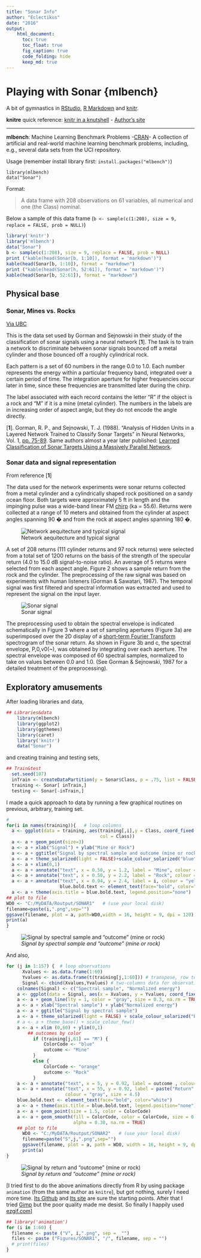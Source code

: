```yaml
---
title: "Sonar Info"
author: "Eclectikus"
date: "2016"
output:
    html_document:
      toc: true
      toc_float: true
      fig_caption: true
      code_folding: hide
      keep_md: true
---
```

# Playing with Sonar {mlbench}

A bit of gymnastics in [RStudio](https://www.rstudio.com/), [R Markdown](http://rmarkdown.rstudio.com/) and [knitr](https://cran.r-project.org/web/packages/knitr/index.html).

**knitre** quick reference: [knitr in a knutshell](http://kbroman.org/knitr_knutshell/) - [Author's site](http://yihui.name/knitr/)

---

**mlbench**: Machine Learning Benchmark Problems -[CRAN](https://cran.r-project.org/web/packages/mlbench/index.html)- A collection of artificial and real-world machine learning benchmark problems, including, e.g., several data sets from the UCI repository.

Usage (remember install library first: `install.packages("mlbench")`)
```
library(mlbench)
data("Sonar")
```
Format:

> A data frame with 208 observations on 61 variables, all numerical and one (the Class) nominal.

Below a sample of this data frame (`b <- sample(c(1:208), size = 9, replace = FALSE, prob = NULL)`)

```r
library('knitr')
library('mlbench')
data("Sonar")
b <- sample(c(1:208), size = 9, replace = FALSE, prob = NULL)
print ("kable(head(Sonar[b, 1:10]), format = 'markdown')")
kable(head(Sonar[b, 1:10]), format = "markdown")
print ("kable(head(Sonar[h, 52:61]), format = 'markdown')")
kable(head(Sonar[b, 52:61]), format = "markdown")
```


## Physical base

### Sonar, Mines vs. Rocks
[Via UBC](http://ugrad.stat.ubc.ca/R/library/mlbench/html/Sonar.html)

This is the data set used by Gorman and Sejnowski in their study of the classification of sonar signals using a neural network [**1**]. The task is to train a network to discriminate between sonar signals bounced off a metal cylinder and those bounced off a roughly cylindrical rock.

Each pattern is a set of 60 numbers in the range 0.0 to 1.0. Each number represents the energy within a particular frequency band, integrated over a certain period of time. The integration aperture for higher frequencies occur later in time, since these frequencies are transmitted later during the chirp.

The label associated with each record contains the letter "R" if the object is a rock and "M" if it is a mine (metal cylinder). The numbers in the labels are in increasing order of aspect angle, but they do not encode the angle directly.

[**1**]. Gorman, R. P., and Sejnowski, T. J. (1988). "Analysis of Hidden Units in a Layered Network Trained to Classify Sonar Targets" in Neural Networks, Vol. 1, [pp. 75-89](http://citeseerx.ist.psu.edu/viewdoc/download?doi=10.1.1.299.8959&rep=rep1&type=pdf). Same authors almost a year later published: [Learned Classification of Sonar Targets Using a Massively Parallel Network](https://papers.cnl.salk.edu/PDFs/Learned%20Classification%20of%20Sonar%20Targets%20Using%20a%20Massively%20Parallel%20Network%201988-3231.pdf).



### Sonar data and signal representation
From reference [**1**]

The data used for the network experiments were sonar returns collected from a metal cylinder and a cylindrically shaped rock positioned on a sandy ocean floor. Both targets were approximately 5 ft in length and the impinging pulse was a wide-band linear FM [chirp](https://en.wikipedia.org/wiki/Chirp) (ka = 55.6). Returns were collected at a range of 10 meters and obtained from the cylinder at aspect angles spanning 90 � and from the rock at aspect angles spanning 180 �.

<p align="center">![Network aequitecture and typical signal](Figures/PhysicsSchemw.png)</p>

A set of 208 returns (111 cylinder returns and 97 rock returns) were selected from a total set of 1200 returns on the basis of the strength of the specular return (4.0 to 15.0 dB signal-to-noise ratio). An average of 5 returns were selected from each aspect angle. Figure 2 shows a sample return from the rock and the cylinder. The preprocessing of the raw signal was based on experiments with human listeners (Gorman & Sawatari, 1987). The temporal signal was first filtered and spectral information was extracted and used to represent the signal on the input layer.

<p align="center">![Sonar signal](Figures/SonarSignal.png)</p>

The preprocessing used to obtain the spectral envelope is indicated schematically in Figure 3 where a set of sampling apertures (Figure 3a) are superimposed over the 2D display of a [short-term Fourier Transform](https://en.wikipedia.org/wiki/Short-time_Fourier_transform) spectrogram of the sonar return. As shown in Figure 3b and c, the spectral envelope, P,0,v0(~), was obtained by integrating over each aperture. The spectral envelope was composed of 60 spectral samples, normalized to take on values between 0.0 and 1.0. (See Gorman & Sejnowski, 1987 for a detailed treatment of the preprocessing).

## Exploratory amusements

After loading libraries and data,

```r
## Libraries&data
    library(mlbench)
    library(ggplot2)
    library(ggthemes)
    library(caret)
    library('knitr')
    data("Sonar")
```

and creating training and testing sets,

```r
## Train&test
  set.seed(107)
  inTrain <- createDataPartition(y = Sonar$Class, p = .75, list = FALSE)
  training <- Sonar[ inTrain,]
  testing <- Sonar[-inTrain,]
```

I made a quick approach to data by running a few graphical routines on previous, arbitrary, training set. 

```r
# 
for(i in names(training)){   # loop columns
  a <- ggplot(data = training, aes(training[,i],y = Class, coord_fixed(),
                                   col = Class))
  a <- a + geom_point(size=3)
  a <- a + xlab("Signal") + ylab("Mine or Rock") 
  a <- a + ggtitle("Signal by spectral sample and outcome (mine or rock)")
  a <- a + theme_solarized(light = FALSE)+scale_colour_solarized("blue")
  a <- a + xlim(0,1)
  a <- a + annotate("text", x = 0.50, y = 1.2, label = "Mine", colour = "white")
  a <- a + annotate("text", x = 0.50, y = 2.2, label = "Rock", colour = "white")
  a <- a + annotate("text", x = 0.94, y = 2.4, label = i, colour = "yellow", size = 7.5)
                    blue.bold.text <- element_text(face="bold", color="white")
  a <- a + theme(axis.title = blue.bold.text, legend.position="none")
## plot to file
WD0 <- "C:/MyDATA/Routput/SONAR1"   # (use your local disk)
filename=paste(i,".png",sep="")
ggsave(filename, plot = a, path=WD0,width = 16, height = 9, dpi = 120)
print(a)
}
```

![*Signal by spectral sample and "outcome" (mine or rock)*](http://i.imgur.com/OLzwGGr.gif)

And also,

```r
for (j in 1:157) {  # loop observations
      Xvalues <- as.data.frame(1:60)
      Yvalues <- as.data.frame(t(training[j,1:60])) # transpose, row to column
      Signal <- cbind(Xvalues,Yvalues) # two-columns data for observation 'j'
    colnames(Signal) <- c("Spectral sample", "Normalized energy")
    a <- ggplot(data = Signal, aes(x = Xvalues, y = Yvalues, coord_fixed()))
    a <- a + geom_line(lty = 1, color = "gray", size = 0.3, na.rm = TRUE)
    a <- a + xlab("Spectral sample") + ylab("Normalized energy") 
    a <- a + ggtitle("Signal by spectral sample")
    a <- a + theme_solarized(light = FALSE) + scale_colour_solarized("blue")
    # a <- a + theme_base() + scale_colour_few()
    a <- a + xlim (0,60) + ylim(0,1)
        ## outcomes by color
          if (training[j,61] == "M") {
              ColorCode <- "blue"
              outcome <- "Mine"
          }
          else {
              ColorCode <- "orange"
              outcome <- "Rock"
          }
    a <- a + annotate("text", x = 5, y = 0.92, label = outcome , colour = ColorCode, size = 5.4)
    a <- a + annotate("text", x = 55, y = 0.92, label = paste("Return", j),
                      colour = "gray", size = 4.5)
    blue.bold.text <- element_text(face="bold", color="white")
    a <- a + theme(axis.title = blue.bold.text, legend.position="none")
    a <- a + geom_point(size = 1.5, color = ColorCode)
    a <- a + geom_smooth(fill = ColorCode, color = ColorCode, size = 0.75,
                         alpha = 0.30, na.rm = TRUE)
    ## plot to file
      WD0 <- "C:/MyDATA/Routput/SONAR2"   # (use your local disk)
      filename=paste("S",j,".png",sep="")
      ggsave(filename, plot = a, path = WD0, width = 16, height = 9, dpi = 120)
      print(a)
}
```

![*Signal by return and "outcome" (mine or rock)*](http://i.imgur.com/mJt8gcd.gif)

[I tried first to do the above animations directly from R by using package `animation` (from the same author as `knitre`), but got nothing, surely I need more time. [Its Github](https://github.com/yihui/animation) and [Its site](http://yihui.name/animation/) are sure the starting points. After that I tried [Gimp](https://www.gimp.org/) but the poor quality made me desist. So finally I happily used [ezgif.com](http://ezgif.com/)]

```r
## library('animation')
for (i in 1:60) {
  filename <- paste ("V", i,".png", sep =  "")
  files <- paste ("Figures/SONAR1", "/", filename, sep = "")
  # print(files)
}
```
